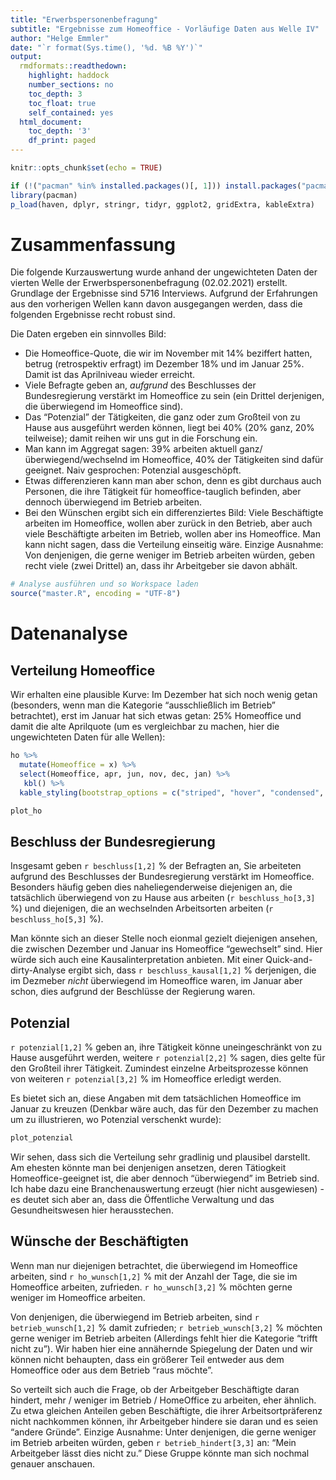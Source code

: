 ```yaml
---
title: "Erwerbspersonenbefragung"
subtitle: "Ergebnisse zum Homeoffice - Vorläufige Daten aus Welle IV"
author: "Helge Emmler"
date: "`r format(Sys.time(), '%d. %B %Y')`"
output:
  rmdformats::readthedown:
    highlight: haddock
    number_sections: no
    toc_depth: 3
    toc_float: true
    self_contained: yes
  html_document:
    toc_depth: '3'
    df_print: paged
---
```


```r
knitr::opts_chunk$set(echo = TRUE)
```

```r
if (!("pacman" %in% installed.packages()[, 1])) install.packages("pacman")
library(pacman)
p_load(haven, dplyr, stringr, tidyr, ggplot2, gridExtra, kableExtra)
```

# Zusammenfassung

Die folgende Kurzauswertung wurde anhand der ungewichteten Daten der vierten Welle der Erwerbspersonenbefragung (02.02.2021) erstellt. Grundlage der Ergebnisse sind 5716 Interviews. Aufgrund der Erfahrungen aus den vorherigen Wellen kann davon ausgegangen werden, dass die folgenden Ergebnisse recht robust sind. 

Die Daten ergeben ein sinnvolles Bild:

- Die Homeoffice-Quote, die wir im November mit 14% beziffert hatten, betrug (retrospektiv erfragt) im Dezember 18% und im Januar 25%. Damit ist das Aprilniveau wieder erreicht. 
- Viele Befragte geben an, *aufgrund* des Beschlusses der Bundesregierung verstärkt im Homeoffice zu sein (ein Drittel derjenigen, die überwiegend im Homeoffice sind).
- Das "Potenzial" der Tätigkeiten, die ganz oder zum Großteil von zu Hause aus ausgeführt werden können, liegt bei 40% (20% ganz, 20% teilweise); damit reihen wir uns gut in die Forschung ein. 
- Man kann im Aggregat sagen: 39% arbeiten aktuell ganz/überwiegend/wechselnd im Homeoffice, 40% der Tätigkeiten sind dafür geeignet. Naiv gesprochen: Potenzial ausgeschöpft.
- Etwas differenzieren kann man aber schon, denn es gibt durchaus auch Personen, die ihre Tätigkeit für homeoffice-tauglich befinden, aber dennoch überwiegend im Betrieb arbeiten.
- Bei den Wünschen ergibt sich ein differenziertes Bild: Viele Beschäftigte arbeiten im Homeoffice, wollen aber zurück in den Betrieb, aber auch viele Beschäftigte arbeiten im Betrieb, wollen aber ins Homeoffice. Man kann nicht sagen, dass die Verteilung einseitig wäre. Einzige Ausnahme: Von denjenigen, die gerne weniger im Betrieb arbeiten würden, geben recht viele (zwei Drittel) an, dass ihr Arbeitgeber sie davon abhält.

```r
# Analyse ausführen und so Workspace laden
source("master.R", encoding = "UTF-8")
```

# Datenanalyse

## Verteilung Homeoffice

Wir erhalten eine plausible Kurve: Im Dezember hat sich noch wenig getan (besonders, wenn man die Kategorie "ausschließlich im Betrieb" betrachtet), erst im Januar hat sich etwas getan: 25% Homeoffice und damit die alte Aprilquote (um es vergleichbar zu machen, hier die ungewichteten Daten für alle Wellen):

```r

ho %>% 
  mutate(Homeoffice = x) %>%
  select(Homeoffice, apr, jun, nov, dec, jan) %>%
   kbl() %>%
  kable_styling(bootstrap_options = c("striped", "hover", "condensed", "responsive"), full_width = F)

plot_ho


```

## Beschluss der Bundesregierung

Insgesamt geben `r beschluss[1,2]` % der Befragten an, Sie arbeiteten aufgrund des Beschlusses der Bundesregierung verstärkt im Homeoffice. Besonders häufig geben dies naheliegenderweise diejenigen an, die tatsächlich überwiegend von zu Hause aus arbeiten (`r beschluss_ho[3,3]` %) und diejenigen, die an wechselnden Arbeitsorten arbeiten (`r beschluss_ho[5,3]` %). 

Man könnte sich an dieser Stelle noch eionmal gezielt diejenigen ansehen, die zwischen Dezember und Januar ins Homeoffice "gewechselt" sind. Hier würde sich auch eine Kausalinterpretation anbieten. Mit einer Quick-and-dirty-Analyse ergibt sich, dass `r beschluss_kausal[1,2]` % derjenigen, die im Dezmeber *nicht* überwiegend im Homeoffice waren, im Januar aber schon, dies aufgrund der Beschlüsse der Regierung waren. 


## Potenzial
`r potenzial[1,2]` % geben an, ihre Tätigkeit könne uneingeschränkt von zu Hause ausgeführt werden, weitere `r potenzial[2,2]` % sagen, dies gelte für den Großteil ihrer Tätigkeit. Zumindest einzelne Arbeitsprozesse können von weiteren `r potenzial[3,2]` % im Homeoffice erledigt werden.

Es bietet sich an, diese Angaben mit dem tatsächlichen Homeoffice im Januar zu kreuzen (Denkbar wäre auch, das für den Dezember zu machen um zu illustrieren, wo Potenzial verschenkt wurde):

```r

plot_potenzial


```

Wir sehen, dass sich die Verteilung sehr gradlinig und plausibel darstellt. Am ehesten könnte man bei denjenigen ansetzen, deren Tätiogkeit Homeoffice-geeignet ist, die aber dennoch "überwiegend" im Betrieb sind. Ich habe dazu eine Branchenauswertung erzeugt (hier nicht ausgewiesen) - es deutet sich aber an, dass die Öffentliche Verwaltung und das Gesundheitswesen hier herausstechen. 

## Wünsche der Beschäftigten

Wenn man nur diejenigen betrachtet, die überwiegend im Homeoffice arbeiten, sind `r ho_wunsch[1,2]` % mit der Anzahl der Tage, die sie im Homeoffice arbeiten, zufrieden. `r ho_wunsch[3,2]` % möchten gerne weniger im Homeoffice arbeiten. 

Von denjenigen, die überwiegend im Betrieb arbeiten, sind `r betrieb_wunsch[1,2]` % damit zufrieden; `r betrieb_wunsch[3,2]` % möchten gerne weniger im Betrieb arbeiten (Allerdings fehlt hier die Kategorie "trifft nicht zu"). Wir haben hier eine annähernde Spiegelung der Daten und wir können nicht behaupten, dass ein größerer Teil entweder aus dem Homeoffice oder aus dem Betrieb "raus möchte".

So verteilt sich auch die Frage, ob der Arbeitgeber Beschäftigte daran hindert, mehr / weniger im Betrieb / HomeOffice zu arbeiten, eher ähnlich. Zu etwa gleichen Anteilen geben Beschäftigte, die ihrer Arbeitsortpräferenz nicht nachkommen können, ihr Arbeitgeber hindere sie daran und es seien "andere Gründe". Einzige Ausnahme: Unter denjenigen, die gerne weniger im Betrieb arbeiten würden, geben `r betrieb_hindert[3,3]` an: "Mein Arbeitgeber lässt dies nicht zu." Diese Gruppe könnte man sich nochmal genauer anschauen. 


